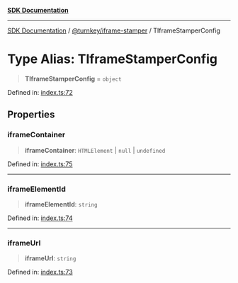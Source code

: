 [**SDK Documentation**](../../../README.mdx)

***

[SDK Documentation](../../../packages.mdx) / [@turnkey/iframe-stamper](../README.mdx) / TIframeStamperConfig

# Type Alias: TIframeStamperConfig

> **TIframeStamperConfig** = `object`

Defined in: [index.ts:72](https://github.com/tkhq/sdk/blob/e1b1a69bdd608320aaf03cc2dbbf68dc0c52b28d/packages/iframe-stamper/src/index.ts#L72)

## Properties

### iframeContainer

> **iframeContainer**: `HTMLElement` \| `null` \| `undefined`

Defined in: [index.ts:75](https://github.com/tkhq/sdk/blob/e1b1a69bdd608320aaf03cc2dbbf68dc0c52b28d/packages/iframe-stamper/src/index.ts#L75)

***

### iframeElementId

> **iframeElementId**: `string`

Defined in: [index.ts:74](https://github.com/tkhq/sdk/blob/e1b1a69bdd608320aaf03cc2dbbf68dc0c52b28d/packages/iframe-stamper/src/index.ts#L74)

***

### iframeUrl

> **iframeUrl**: `string`

Defined in: [index.ts:73](https://github.com/tkhq/sdk/blob/e1b1a69bdd608320aaf03cc2dbbf68dc0c52b28d/packages/iframe-stamper/src/index.ts#L73)
